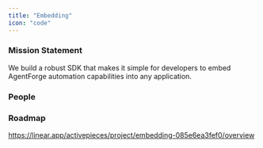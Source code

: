 ```yaml
---
title: "Embedding"
icon: "code"
---
```



### Mission Statement

We build a robust SDK that makes it simple for developers to embed AgentForge automation capabilities into any application.

### People

<CardGroup col={3}>
<Snippet file="profile/abdulyki.mdx" />
<Snippet file="profile/mo.mdx" />
</CardGroup>


### Roadmap

https://linear.app/activepieces/project/embedding-085e6ea3fef0/overview